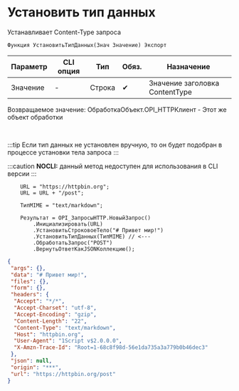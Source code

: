 ﻿---
sidebar_position: 5
description: Установить тип данных  и другие функции для работы с HTTP-клиент в Открытом пакете интеграций - бесплатной open-source библиотеке интеграций для 1С:Предприятие 8, OneScript и CLI
keywords: [1C, 1С, 1С:Предприятие, 1С:Предприятие 8.3, API, Интеграция, Сервисы, Обмен, OneScript, CLI, HTTP-клиент]
---


# Установить тип данных 
 Устанавливает Content-Type запроса



`Функция УстановитьТипДанных(Знач Значение) Экспорт`

  | Параметр | CLI опция | Тип | Обяз. | Назначение |
  |-|-|-|-|-|
  | Значение | - | Строка | &#x2714; | Значение заголовка ContentType |

  
  Возвращаемое значение:   ОбработкаОбъект.OPI_HTTPКлиент -  Этот же объект обработки

<br/>

:::tip
Если тип данных не установлен вручную, то он будет подобран в процессе установки тела запроса
:::

:::caution
**NOCLI:** данный метод недоступен для использования в CLI версии
:::
<br/>



```bsl title="Пример использования для 1С:Предприятие/OneScript"
    URL = "https://httpbin.org";
    URL = URL + "/post";

    ТипMIME = "text/markdown";

    Результат = OPI_ЗапросыHTTP.НовыйЗапрос()
        .Инициализировать(URL)
        .УстановитьСтроковоеТело("# Привет мир!")
        .УстановитьТипДанных(ТипMIME) // <---
        .ОбработатьЗапрос("POST")
        .ВернутьОтветКакJSONКоллекцию();
```
    



```json title="Результат"
{
 "args": {},
 "data": "# Привет мир!",
 "files": {},
 "form": {},
 "headers": {
  "Accept": "*/*",
  "Accept-Charset": "utf-8",
  "Accept-Encoding": "gzip",
  "Content-Length": "22",
  "Content-Type": "text/markdown",
  "Host": "httpbin.org",
  "User-Agent": "1Script v$2.0.0.0",
  "X-Amzn-Trace-Id": "Root=1-68c8f98d-56e1da735a3a779b0b46dec3"
 },
 "json": null,
 "origin": "***",
 "url": "https://httpbin.org/post"
}
```
